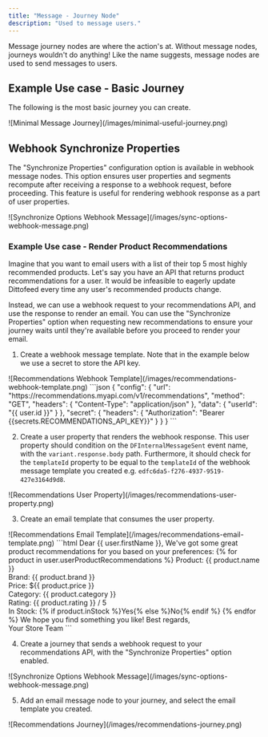 ```yaml
---
title: "Message - Journey Node"
description: "Used to message users."
---
```


Message journey nodes are where the action's at. Without message nodes, journeys wouldn't do anything! Like the name suggests, message nodes are used to send messages to users.

## Example Use case - Basic Journey

The following is the most basic journey you can create.

<Frame>
![Minimal Message Journey](/images/minimal-useful-journey.png)
</Frame>

## Webhook Synchronize Properties

The "Synchronize Properties" configuration option is available in webhook message nodes. This option ensures user properties and segments recompute after receiving a response to a webhook request, before proceeding. This feature is useful for rendering webhook response as a part of user properties.

<Frame>
![Synchronize Options Webhook Message](/images/sync-options-webhook-message.png)
</Frame>

### Example Use case - Render Product Recommendations

Imagine that you want to email users with a list of their top 5 most highly recommended products. Let's say you have an API that returns product recommendations for a user. It would be infeasible to eagerly update Dittofeed every time any user's recommended products change.

Instead, we can use a webhook request to your recommendations API, and use the response to render an email. You can use the "Synchronize Properties" option when requesting new recommendations to ensure your journey waits until they're available before you proceed to render your email.

1. Create a webhook message template. Note that in the example below we use a secret to store the API key.

<Frame>
  ![Recommendations Webhook Template](/images/recommendations-webhook-template.png)
</Frame>

<Accordion>
```json
{
  "config": {
    "url": "https://recommendations.myapi.com/v1/recommendations",
    "method": "GET",
    "headers": {
      "Content-Type": "application/json"
    },
    "data": {
      "userId": "{{ user.id }}"
    }
  },
  "secret": {
    "headers": {
      "Authorization": "Bearer {{secrets.RECOMMENDATIONS_API_KEY}}"
    }
  }
}
```
</Accordion>

2. Create a user property that renders the webhook response. This user property should condition on the `DFInternalMessageSent` event name, with the `variant.response.body` path. Furthermore, it should check for the `templateId` property to be equal to the `templateId` of the webhook message template you created e.g. `edfc6da5-f276-4937-9519-427e3164d9d8`.

<Frame>
  ![Recommendations User Property](/images/recommendations-user-property.png)
</Frame>

3. Create an email template that consumes the user property.

<Frame>
  ![Recommendations Email Template](/images/recommendations-email-template.png)
</Frame>

<Accordion>
```html
<mjml>
  <mj-body>
    <mj-section>
      <mj-column>
        <mj-text>Dear {{ user.firstName }},</mj-text>
        <mj-text>We've got some great product recommendations for you based on your preferences:</mj-text>
        {% for product in user.userProductRecommendations %}
        <mj-text>
          Product: {{ product.name }}<br />
          Brand: {{ product.brand }}<br />
          Price: ${{ product.price }}<br />
          Category: {{ product.category }}<br />
          Rating: {{ product.rating }} / 5<br />
          In Stock: {% if product.inStock %}Yes{% else %}No{% endif %}
        </mj-text>
        {% endfor %}
        <mj-text>We hope you find something you like!</mj-text>
        <mj-text>Best regards,<br />Your Store Team</mj-text>
      </mj-column>
    </mj-section>
  </mj-body>
</mjml>
```
</Accordion>

4. Create a journey that sends a webhook request to your recommendations API, with the "Synchronize Properties" option enabled.

<Accordion>
  <Frame>
  ![Synchronize Options Webhook Message](/images/sync-options-webhook-message.png)
  </Frame>
</Accordion>

5. Add an email message node to your journey, and select the email template you created.

<Frame>
  ![Recommendations Journey](/images/recommendations-journey.png)
</Frame>
